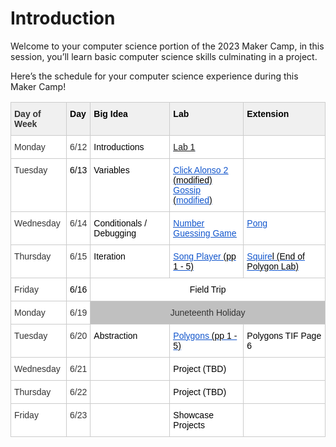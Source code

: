 # Introduction {.unnumbered}

Welcome to your computer science portion of the 2023 Maker Camp, in this session, you'll learn basic computer science skills culminating in a project.

Here's the schedule for your computer science experience during this Maker Camp!

<style type="text/css">
.tg  {border-collapse:collapse;border-color:#ccc;border-spacing:0;width:100%;}
.tg td{background-color:#fff;border-color:#ccc;border-style:solid;border-width:1px;color:#333;
font-family:Arial, sans-serif;font-size:14px;overflow:hidden;padding:10px 5px;word-break:normal;}
.tg th{background-color:#f0f0f0;border-color:#ccc;border-style:solid;border-width:1px;color:#333;
font-family:Arial, sans-serif;font-size:14px;font-weight:normal;overflow:hidden;padding:10px 5px;word-break:normal;}
.tg .tg-7un6{background-color:#ffffff;color:#000000;text-align:center;vertical-align:top}
.tg .tg-1wig{font-weight:bold;text-align:left;vertical-align:top;}
.tg .tg-4erg{border-color:inherit;font-style:italic;font-weight:bold;text-align:left;vertical-align:top}
.tg .tg-6t3r{font-style:italic;font-weight:bold;text-align:left;vertical-align:top}
.tg .tg-0lax{text-align:left;vertical-align:top}
.tg .tg-zb5k{color:#15C;text-align:left;text-decoration:underline;vertical-align:top}
.tg .tg-6qw1{background-color:#c0c0c0;text-align:center;vertical-align:top}
</style>
<table class="tg">
<thead>
<tr>
<th class="tg-1wig">Day of Week</th>
<th class="tg-4erg"><span style="font-style:normal;text-decoration:none;color:#000;background-color:transparent">Day</span></th>
<th class="tg-6t3r"><span style="font-style:normal;text-decoration:none;color:#000;background-color:transparent">Big Idea</span></th>
<th class="tg-6t3r"><span style="font-style:normal;text-decoration:none;color:#000;background-color:transparent">Lab</span></th>
<th class="tg-6t3r"><span style="font-style:normal;text-decoration:none;color:#000;background-color:transparent">Extension</span></th>
</tr>
</thead>
<tbody>
<tr>
<td class="tg-0lax">Monday</td>
<td class="tg-0lax">6/12</td>
<td class="tg-0lax"><span style="font-weight:400;font-style:normal;text-decoration:none;color:#000;background-color:transparent">Introductions</span></td>
<td class="tg-zb5k"><a href="https://camp.echa.ng/lab-1/" target="_blank" rel="noopener noreferrer">Lab 1</a></td>
<td class="tg-0lax"></td>
</tr>
<tr>
<td class="tg-0lax">Tuesday</td>
<td class="tg-0lax"><span style="font-weight:400;font-style:normal;text-decoration:none;color:#000;background-color:transparent">6/13</span></td>
<td class="tg-0lax"><span style="font-weight:400;font-style:normal;text-decoration:none;color:#000;background-color:transparent">Variables</span></td>
<td class="tg-zb5k"><a href="https://bjc.edc.org/bjc-r/cur/programming/2-complexity/1-variables-games/4-keeping-score.html?topic=nyc_bjc%2F2-conditionals-abstraction.topic&course=bjc4nyc.html&novideo&noassignment"><span style="font-weight:400;font-style:normal;text-decoration:underline;color:#15C;background-color:transparent">Click Alonso 2</span></a><span style="font-weight:400;font-style:normal;text-decoration:none;color:#000;background-color:transparent"> (modified)</span><br><a href="https://bjc.edc.org/bjc-r/cur/programming/1-introduction/2-gossip-and-greet/1-pair-programming.html?topic=nyc_bjc%2F1-intro-loops.topic&course=bjc4nyc.html&novideo&noassignment"><span style="font-weight:400;font-style:normal;text-decoration:underline;color:#15C;background-color:transparent">Gossip </span></a><span style="font-weight:400;font-style:normal;text-decoration:none;color:#000;background-color:transparent">(</span><a href="https://snap.berkeley.edu/snap/snap.html#present:Username=chief%20o'keefe&ProjectName=U1L2-Gossip%20MAKER%20CAMP%20VERSION"><span style="font-weight:400;font-style:normal;text-decoration:underline;color:#15C;background-color:transparent">modified</span></a><span style="font-weight:400;font-style:normal;text-decoration:none;color:#000;background-color:transparent">)</span></td>
<td class="tg-0lax"></td>
</tr>
<tr>
<td class="tg-0lax">Wednesday</td>
<td class="tg-0lax">6/14</td>
<td class="tg-0lax"><span style="font-weight:400;font-style:normal;text-decoration:none;color:#000;background-color:transparent">Conditionals / Debugging</span></td>
<td class="tg-zb5k"><a href="https://bjc.edc.org/bjc-r/cur/programming/2-complexity/1-variables-games/1-number-guessing-game.html?topic=nyc_bjc%2F2-conditionals-abstraction.topic&course=bjc4nyc.html&novideo&noassignment"><span style="font-weight:400;font-style:normal;text-decoration:underline;color:#15C;background-color:transparent">Number Guessing Game</span></a></td>
<td class="tg-zb5k"><a href="https://bjc.edc.org/bjc-r/cur/programming/1-introduction/optional-projects/3-pong.html?topic=nyc_bjc%2F1-intro-loops.topic&course=bjc4nyc.html&novideo&noassignment"><span style="font-weight:400;font-style:normal;text-decoration:underline;color:#15C;background-color:transparent">Pong</span></a></td>
</tr>
<tr>
<td class="tg-0lax">Thursday</td>
<td class="tg-0lax">6/15</td>
<td class="tg-0lax"><span style="font-weight:400;font-style:normal;text-decoration:none;color:#000;background-color:transparent">Iteration</span></td>
<td class="tg-zb5k"><a href="https://bjc.berkeley.edu/bjc-r/sparks/student-pages/U2/L1/01-playing-notes.html?topic=sparks%2F2-sequencing-iteration.topic&course=sparks.html"><span style="font-weight:400;font-style:normal;text-decoration:underline;color:#15C;background-color:transparent">Song Player</span></a><span style="font-weight:400;font-style:normal;text-decoration:none;color:#000;background-color:transparent"> (pp 1 - 5)</span></td>
<td class="tg-zb5k"><a href="https://bjc.edc.org/bjc-r/cur/programming/1-introduction/3-drawing/6-the-for-block.html?topic=nyc_bjc%2F1-intro-loops.topic&course=bjc4nyc.html&novideo&noassignment"><span style="font-weight:400;font-style:normal;text-decoration:underline;color:#15C;background-color:transparent">Squire</span></a><span style="font-weight:400;font-style:normal;text-decoration:none;color:#000;background-color:transparent">l (End of Polygon Lab)</span></td>
</tr>
<tr>
<td class="tg-0lax">Friday</td>
<td class="tg-7un6"><span style="font-weight:400;font-style:normal;text-decoration:none">6/16</span></td>
<td class="tg-7un6" colspan="3">Field Trip</td>
</tr>
<tr>
<td class="tg-0lax">Monday</td>
<td class="tg-0lax">6/19</td>
<td class="tg-6qw1" colspan="3">Juneteenth Holiday</td>
</tr>
<tr>
<td class="tg-0lax">Tuesday</td>
<td class="tg-0lax">6/20</td>
<td class="tg-0lax"><span style="font-weight:400;font-style:normal;text-decoration:none;color:#000;background-color:transparent">Abstraction</span></td>
<td class="tg-zb5k"><a href="https://bjc.edc.org/bjc-r/cur/programming/1-introduction/3-drawing/1-exploring-motion.html?topic=nyc_bjc%2F1-intro-loops.topic&course=bjc4nyc.html&novideo&noassignment"><span style="font-weight:400;font-style:normal;text-decoration:underline;color:#15C;background-color:transparent">Polygons</span></a><span style="font-weight:400;font-style:normal;text-decoration:none;color:#000;background-color:transparent"> (pp 1 - 5)</span></td>
<td class="tg-0lax"><span style="font-weight:400;font-style:normal;text-decoration:none;color:#000;background-color:transparent">Polygons TIF Page 6</span></td>
</tr>
<tr>
<td class="tg-0lax">Wednesday</td>
<td class="tg-0lax">6/21</td>
<td class="tg-0lax"></td>
<td class="tg-0lax"><span style="font-weight:400;font-style:normal;text-decoration:none;color:#000;background-color:transparent">Project (TBD)</span></td>
<td class="tg-0lax"></td>
</tr>
<tr>
<td class="tg-0lax">Thursday</td>
<td class="tg-0lax">6/22</td>
<td class="tg-0lax"></td>
<td class="tg-0lax"><span style="font-weight:400;font-style:normal;text-decoration:none;color:#000;background-color:transparent">Project (TBD)</span></td>
<td class="tg-0lax"></td>
</tr>
<tr>
<td class="tg-0lax">Friday</td>
<td class="tg-0lax">6/23</td>
<td class="tg-0lax"></td>
<td class="tg-0lax"><span style="font-weight:400;font-style:normal;text-decoration:none;color:#000;background-color:transparent">Showcase Projects</span></td>
<td class="tg-0lax"></td>
</tr>
</tbody>
</table>

